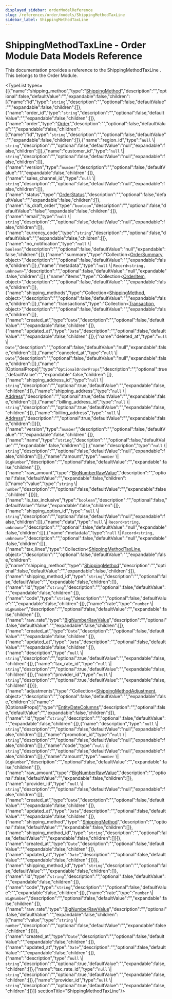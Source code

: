 ```yaml
---
displayed_sidebar: orderModelReference
slug: /references/order/models/ShippingMethodTaxLine
sidebar_label: ShippingMethodTaxLine
---
```



# ShippingMethodTaxLine - Order Module Data Models Reference

This documentation provides a reference to the ShippingMethodTaxLine . This belongs to the Order Module.

<TypeList types={[{"name":"shipping_method","type":"[ShippingMethod](order_models.ShippingMethod.mdx)","description":"","optional":false,"defaultValue":"","expandable":false,"children":[{"name":"id","type":"`string`","description":"","optional":false,"defaultValue":"","expandable":false,"children":[]},{"name":"order_id","type":"`string`","description":"","optional":false,"defaultValue":"","expandable":false,"children":[]},{"name":"order","type":"[Order](order_models.Order.mdx)","description":"","optional":false,"defaultValue":"","expandable":false,"children":[{"name":"id","type":"`string`","description":"","optional":false,"defaultValue":"","expandable":false,"children":[]},{"name":"region_id","type":"`null` \\| `string`","description":"","optional":false,"defaultValue":"null","expandable":false,"children":[]},{"name":"customer_id","type":"`null` \\| `string`","description":"","optional":false,"defaultValue":"null","expandable":false,"children":[]},{"name":"version","type":"`number`","description":"","optional":false,"defaultValue":"1","expandable":false,"children":[]},{"name":"sales_channel_id","type":"`null` \\| `string`","description":"","optional":false,"defaultValue":"null","expandable":false,"children":[]},{"name":"status","type":"[OrderStatus](../../entities/enums/entities.OrderStatus.mdx)","description":"","optional":false,"defaultValue":"","expandable":false,"children":[]},{"name":"is_draft_order","type":"`boolean`","description":"","optional":false,"defaultValue":"false","expandable":false,"children":[]},{"name":"email","type":"`null` \\| `string`","description":"","optional":false,"defaultValue":"null","expandable":false,"children":[]},{"name":"currency_code","type":"`string`","description":"","optional":false,"defaultValue":"","expandable":false,"children":[]},{"name":"no_notification","type":"`null` \\| `boolean`","description":"","optional":false,"defaultValue":"null","expandable":false,"children":[]},{"name":"summary","type":"Collection&#60;[OrderSummary](order_models.OrderSummary.mdx), object&#62;","description":"","optional":false,"defaultValue":"","expandable":false,"children":[]},{"name":"metadata","type":"`null` \\| `Record<string, unknown>`","description":"","optional":false,"defaultValue":"null","expandable":false,"children":[]},{"name":"items","type":"Collection&#60;[OrderItem](order_models.OrderItem.mdx), object&#62;","description":"","optional":false,"defaultValue":"","expandable":false,"children":[]},{"name":"shipping_methods","type":"Collection&#60;[ShippingMethod](order_models.ShippingMethod.mdx), object&#62;","description":"","optional":false,"defaultValue":"","expandable":false,"children":[]},{"name":"transactions","type":"Collection&#60;[Transaction](order_models.Transaction.mdx), object&#62;","description":"","optional":false,"defaultValue":"","expandable":false,"children":[]},{"name":"created_at","type":"`Date`","description":"","optional":false,"defaultValue":"","expandable":false,"children":[]},{"name":"updated_at","type":"`Date`","description":"","optional":false,"defaultValue":"","expandable":false,"children":[]},{"name":"deleted_at","type":"`null` \\| `Date`","description":"","optional":false,"defaultValue":"null","expandable":false,"children":[]},{"name":"canceled_at","type":"`null` \\| `Date`","description":"","optional":false,"defaultValue":"null","expandable":false,"children":[]},{"name":"[OptionalProps]","type":"`OptionalOrderProps`","description":"","optional":true,"defaultValue":"","expandable":false,"children":[]},{"name":"shipping_address_id","type":"`null` \\| `string`","description":"","optional":true,"defaultValue":"","expandable":false,"children":[]},{"name":"shipping_address","type":"`null` \\| [Address](order_models.Address.mdx)","description":"","optional":true,"defaultValue":"","expandable":false,"children":[]},{"name":"billing_address_id","type":"`null` \\| `string`","description":"","optional":true,"defaultValue":"","expandable":false,"children":[]},{"name":"billing_address","type":"`null` \\| [Address](order_models.Address.mdx)","description":"","optional":true,"defaultValue":"","expandable":false,"children":[]}]},{"name":"version","type":"`number`","description":"","optional":false,"defaultValue":"1","expandable":false,"children":[]},{"name":"name","type":"`string`","description":"","optional":false,"defaultValue":"","expandable":false,"children":[]},{"name":"description","type":"`null` \\| `string`","description":"","optional":false,"defaultValue":"null","expandable":false,"children":[]},{"name":"amount","type":"`number` \\| `BigNumber`","description":"","optional":false,"defaultValue":"","expandable":false,"children":[]},{"name":"raw_amount","type":"[BigNumberRawValue](../../types/types/types.BigNumberRawValue.mdx)","description":"","optional":false,"defaultValue":"","expandable":false,"children":[{"name":"value","type":"`string` \\| `number`","description":"","optional":false,"defaultValue":"","expandable":false,"children":[]}]},{"name":"is_tax_inclusive","type":"`boolean`","description":"","optional":false,"defaultValue":"false","expandable":false,"children":[]},{"name":"shipping_option_id","type":"`null` \\| `string`","description":"","optional":false,"defaultValue":"null","expandable":false,"children":[]},{"name":"data","type":"`null` \\| `Record<string, unknown>`","description":"","optional":false,"defaultValue":"null","expandable":false,"children":[]},{"name":"metadata","type":"`null` \\| `Record<string, unknown>`","description":"","optional":false,"defaultValue":"null","expandable":false,"children":[]},{"name":"tax_lines","type":"Collection&#60;[ShippingMethodTaxLine](order_models.ShippingMethodTaxLine.mdx), object&#62;","description":"","optional":false,"defaultValue":"","expandable":false,"children":[{"name":"shipping_method","type":"[ShippingMethod](order_models.ShippingMethod.mdx)","description":"","optional":false,"defaultValue":"","expandable":false,"children":[]},{"name":"shipping_method_id","type":"`string`","description":"","optional":false,"defaultValue":"","expandable":false,"children":[]},{"name":"id","type":"`string`","description":"","optional":false,"defaultValue":"","expandable":false,"children":[]},{"name":"code","type":"`string`","description":"","optional":false,"defaultValue":"","expandable":false,"children":[]},{"name":"rate","type":"`number` \\| `BigNumber`","description":"","optional":false,"defaultValue":"","expandable":false,"children":[]},{"name":"raw_rate","type":"[BigNumberRawValue](../../types/types/types.BigNumberRawValue.mdx)","description":"","optional":false,"defaultValue":"","expandable":false,"children":[]},{"name":"created_at","type":"`Date`","description":"","optional":false,"defaultValue":"","expandable":false,"children":[]},{"name":"updated_at","type":"`Date`","description":"","optional":false,"defaultValue":"","expandable":false,"children":[]},{"name":"description","type":"`null` \\| `string`","description":"","optional":true,"defaultValue":"","expandable":false,"children":[]},{"name":"tax_rate_id","type":"`null` \\| `string`","description":"","optional":true,"defaultValue":"","expandable":false,"children":[]},{"name":"provider_id","type":"`null` \\| `string`","description":"","optional":true,"defaultValue":"","expandable":false,"children":[]}]},{"name":"adjustments","type":"Collection&#60;[ShippingMethodAdjustment](order_models.ShippingMethodAdjustment.mdx), object&#62;","description":"","optional":false,"defaultValue":"","expandable":false,"children":[{"name":"[OptionalProps]","type":"[EntityDateColumns](../../types/DAL/types/types.DAL.EntityDateColumns.mdx)","description":"","optional":false,"defaultValue":"","expandable":false,"children":[]},{"name":"id","type":"`string`","description":"","optional":false,"defaultValue":"","expandable":false,"children":[]},{"name":"description","type":"`null` \\| `string`","description":"","optional":false,"defaultValue":"null","expandable":false,"children":[]},{"name":"promotion_id","type":"`null` \\| `string`","description":"","optional":false,"defaultValue":"null","expandable":false,"children":[]},{"name":"code","type":"`null` \\| `string`","description":"","optional":false,"defaultValue":"null","expandable":false,"children":[]},{"name":"amount","type":"`number` \\| `BigNumber`","description":"","optional":false,"defaultValue":"","expandable":false,"children":[]},{"name":"raw_amount","type":"[BigNumberRawValue](../../types/types/types.BigNumberRawValue.mdx)","description":"","optional":false,"defaultValue":"","expandable":false,"children":[]},{"name":"provider_id","type":"`null` \\| `string`","description":"","optional":false,"defaultValue":"null","expandable":false,"children":[]},{"name":"created_at","type":"`Date`","description":"","optional":false,"defaultValue":"","expandable":false,"children":[]},{"name":"updated_at","type":"`Date`","description":"","optional":false,"defaultValue":"","expandable":false,"children":[]},{"name":"shipping_method","type":"[ShippingMethod](order_models.ShippingMethod.mdx)","description":"","optional":false,"defaultValue":"","expandable":false,"children":[]},{"name":"shipping_method_id","type":"`string`","description":"","optional":false,"defaultValue":"","expandable":false,"children":[]}]},{"name":"created_at","type":"`Date`","description":"","optional":false,"defaultValue":"","expandable":false,"children":[]},{"name":"updated_at","type":"`Date`","description":"","optional":false,"defaultValue":"","expandable":false,"children":[]}]},{"name":"shipping_method_id","type":"`string`","description":"","optional":false,"defaultValue":"","expandable":false,"children":[]},{"name":"id","type":"`string`","description":"","optional":false,"defaultValue":"","expandable":false,"children":[]},{"name":"code","type":"`string`","description":"","optional":false,"defaultValue":"","expandable":false,"children":[]},{"name":"rate","type":"`number` \\| `BigNumber`","description":"","optional":false,"defaultValue":"","expandable":false,"children":[]},{"name":"raw_rate","type":"[BigNumberRawValue](../../types/types/types.BigNumberRawValue.mdx)","description":"","optional":false,"defaultValue":"","expandable":false,"children":[{"name":"value","type":"`string` \\| `number`","description":"","optional":false,"defaultValue":"","expandable":false,"children":[]}]},{"name":"created_at","type":"`Date`","description":"","optional":false,"defaultValue":"","expandable":false,"children":[]},{"name":"updated_at","type":"`Date`","description":"","optional":false,"defaultValue":"","expandable":false,"children":[]},{"name":"description","type":"`null` \\| `string`","description":"","optional":true,"defaultValue":"","expandable":false,"children":[]},{"name":"tax_rate_id","type":"`null` \\| `string`","description":"","optional":true,"defaultValue":"","expandable":false,"children":[]},{"name":"provider_id","type":"`null` \\| `string`","description":"","optional":true,"defaultValue":"","expandable":false,"children":[]}]}  sectionTitle="ShippingMethodTaxLine"/>

